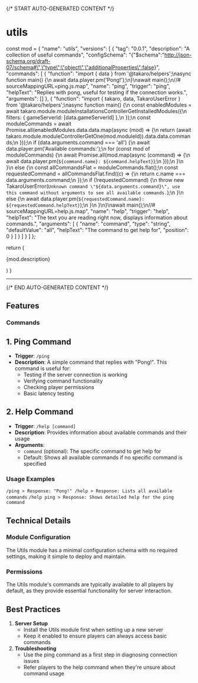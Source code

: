 {/* START AUTO-GENERATED CONTENT */}

# utils

  const mod = {
  "name": "utils",
  "versions": [
    {
      "tag": "0.0.1",
      "description": "A collection of useful commands",
      "configSchema": "{\"$schema\":\"http://json-schema.org/draft-07/schema#\",\"type\":\"object\",\"additionalProperties\":false}",
      "commands": [
        {
          "function": "import { data } from '@takaro/helpers';\nasync function main() {\n    await data.player.pm('Pong!');\n}\nawait main();\n//# sourceMappingURL=ping.js.map",
          "name": "ping",
          "trigger": "ping",
          "helpText": "Replies with pong, useful for testing if the connection works.",
          "arguments": []
        },
        {
          "function": "import { takaro, data, TakaroUserError } from '@takaro/helpers';\nasync function main() {\n    const enabledModules = await takaro.module.moduleInstallationsControllerGetInstalledModules({\n        filters: { gameServerId: [data.gameServerId] },\n    });\n    const moduleCommands = await Promise.all(enabledModules.data.data.map(async (mod) => {\n        return (await takaro.module.moduleControllerGetOne(mod.moduleId)).data.data.commands;\n    }));\n    if (data.arguments.command === 'all') {\n        await data.player.pm('Available commands:');\n        for (const mod of moduleCommands) {\n            await Promise.all(mod.map(async (command) => {\n                await data.player.pm(`${command.name}: ${command.helpText}`);\n            }));\n        }\n    }\n    else {\n        const allCommandsFlat = moduleCommands.flat();\n        const requestedCommand = allCommandsFlat.find((c) => {\n            return c.name === data.arguments.command;\n        });\n        if (!requestedCommand) {\n            throw new TakaroUserError(`Unknown command \"${data.arguments.command}\", use this command without arguments to see all available commands.`);\n        }\n        else {\n            await data.player.pm(`${requestedCommand.name}: ${requestedCommand.helpText}`);\n        }\n    }\n}\nawait main();\n//# sourceMappingURL=help.js.map",
          "name": "help",
          "trigger": "help",
          "helpText": "The text you are reading right now, displays information about commands.",
          "arguments": [
            {
              "name": "command",
              "type": "string",
              "defaultValue": "all",
              "helpText": "The command to get help for",
              "position": 0
            }
          ]
        }
      ]
    }
  ]
};

  return (
    <div>
      <p>{mod.description}</p>
      <Commands commands={mod.commands} />
      <CronJobs cronJobs={mod.cronJobs} />
      <Hooks hooks={mod.hooks} />
      <Config configSchema={mod.configSchema} />
    </div>
  )
}

<Module />

---
{/* END AUTO-GENERATED CONTENT */}

## Features

### Commands

## 1. Ping Command

- **Trigger**: `/ping`
- **Description**: A simple command that replies with "Pong!". This command is useful for:
    - Testing if the server connection is working
    - Verifying command functionality
    - Checking player permissions
    - Basic latency testing

## 2. Help Command

- **Trigger**: `/help [command]`
- **Description**: Provides information about available commands and their usage
- **Arguments**:
    - `command` (optional): The specific command to get help for
    - Default: Shows all available commands if no specific command is specified

### Usage Examples


`/ping > Response: "Pong!" /help > Response: Lists all available commands`
`/help ping > Response: Shows detailed help for the ping command`

## Technical Details

### Module Configuration

The Utils module has a minimal configuration schema with no required settings, making it simple to deploy and maintain.

### Permissions

The Utils module's commands are typically available to all players by default, as they provide essential functionality for server interaction.

## Best Practices

1. **Server Setup**
    - Install the Utils module first when setting up a new server
    - Keep it enabled to ensure players can always access basic commands
3. **Troubleshooting**
    - Use the ping command as a first step in diagnosing connection issues
    - Refer players to the help command when they're unsure about command usage